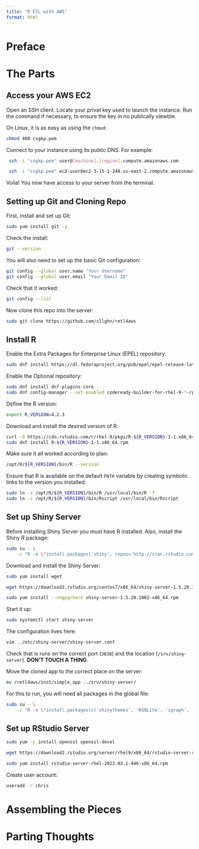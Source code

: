 ```yaml
---
title: "R ETL with AWS"
format: html
---
```


# Preface


# The Parts

## Access your AWS EC2
 
Open an SSH client. Locate your privat key used to launch the instance. Run the command if necessary, to ensure the key in no publically viewble.

On Linux, it is as easy as using the `chmod`:
```bash
chmod 400 csgkp.pem
```

Connect to your instance using its public DNS. For example:

```bash
 ssh -i "csgkp.pem" user@[machine].[region].compute.amazonaws.com
```

```bash
 ssh -i "csgkp.pem" ec2-user@ec2-3-15-1-248.us-east-2.compute.amazonaws.com
```

Voila! You now have access to your server from the terminal.

## Setting up Git and Cloning Repo

First, install and set up Git:

```bash
sudo yum install git -y
```

Check the install:

```bash
git --version
```

You will also need to set up the basic Git configuration:

```bash
git config --global user.name "Your Username"
git config --global user.email "Your Email ID"
```

Check that it worked:

```bash
git config --list
```

Now clone this repo into the server:

```bash
sudo git clone https://github.com/cllghn/retl4aws 
```

## Install R

Enable the Extra Packages for Enterprise Linux (EPEL) repository:

```bash
sudo dnf install https://dl.fedoraproject.org/pub/epel/epel-release-latest-9.noarch.rpm
```

Enable the Optional repository:

```bash
sudo dnf install dnf-plugins-core
sudo dnf config-manager --set-enabled codeready-builder-for-rhel-9-*-rpms
```

Define the R version: 

```bash
export R_VERSION=4.2.3
```

Download and install the desired version of R:

```bash
curl -O https://cdn.rstudio.com/r/rhel-9/pkgs/R-${R_VERSION}-1-1.x86_64.rpm
sudo dnf install R-${R_VERSION}-1-1.x86_64.rpm
```

Make sure it all worked according to plan:

```bash
/opt/R/${R_VERSION}/bin/R --version
```

Ensure that R is available on the default `PATH` variable by creating symbolic links to the version you installed:

```bash
sudo ln -s /opt/R/${R_VERSION}/bin/R /usr/local/bin/R -f
sudo ln -s /opt/R/${R_VERSION}/bin/Rscript /usr/local/bin/Rscript
```

## Set up Shiny Server

Before installing Shiny Server you must have R installed. Also, install the Shiny R package:

```bash
sudo su - \
    -c "R -e \"install.packages('shiny', repos='http://cran.rstudio.com/')\""
```

Download and install the Shiny Server:

```bash
sudo yum install wget

wget https://download3.rstudio.org/centos7/x86_64/shiny-server-1.5.20.1002-x86_64.rpm

sudo yum install --nogpgcheck shiny-server-1.5.20.1002-x86_64.rpm
```

Start it up:

```bash
sudo systemctl start shiny-server
```

The configuration lives here:

```bash
vim ../etc/shiny-server/shiny-server.conf
```

Check that is runs on the correct port (`3838`) and the location (`/srv/shiny-server`). **DON'T TOUCH A THING**.

Move the cloned app to the correct place on the server:

```bash
mv /retl4aws/inst/simple_app ../srv/shiny-server/
```

For this to run, you will need all packages in the global file:


```bash
sudo su - \
    -c "R -e \"install.packages(c('shinythemes', 'RSQLite', 'igraph', 'visNetwork', 'dplyr', 'dbplyr', 'stringr'), repos='http://cran.rstudio.com/')\""
```


## Set up RStudio Server

```bash
sudo yum -y install openssl openssl-devel
```

```bash
wget https://download2.rstudio.org/server/rhel9/x86_64/rstudio-server-rhel-2023.03.1-446-x86_64.rpm


```

```bash
sudo yum install rstudio-server-rhel-2023.03.1-446-x86_64.rpm
```

Create user account:

```bash
useradd -r chris
```

# Assembling the Pieces


# Parting Thoughts

